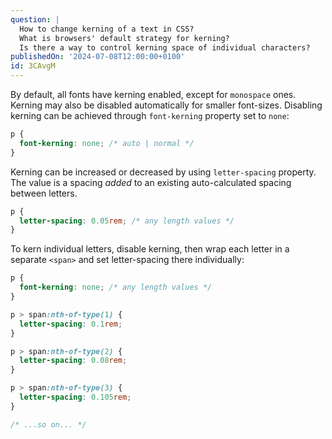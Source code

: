 ```yaml
---
question: |
  How to change kerning of a text in CSS?
  What is browsers' default strategy for kerning?
  Is there a way to control kerning space of individual characters?
publishedOn: '2024-07-08T12:00:00+0100'
id: 3CAvgM
---
```


By default, all fonts have kerning enabled, except for `monospace` ones. Kerning may also be disabled automatically for smaller font-sizes. Disabling kerning can be achieved through `font-kerning` property set to `none`:
```css
p {
  font-kerning: none; /* auto | normal */
}
```

Kerning can be increased or decreased by using `letter-spacing` property. The value is a spacing *added* to an existing auto-calculated spacing between letters.
```css
p {
  letter-spacing: 0.05rem; /* any length values */
}
```

To kern individual letters, disable kerning, then wrap each letter in a separate `<span>` and set letter-spacing there individually:

```css
p {
  font-kerning: none; /* any length values */
}

p > span:nth-of-type(1) {
  letter-spacing: 0.1rem;
}

p > span:nth-of-type(2) {
  letter-spacing: 0.08rem;
}

p > span:nth-of-type(3) {
  letter-spacing: 0.105rem;
}

/* ...so on... */
```
